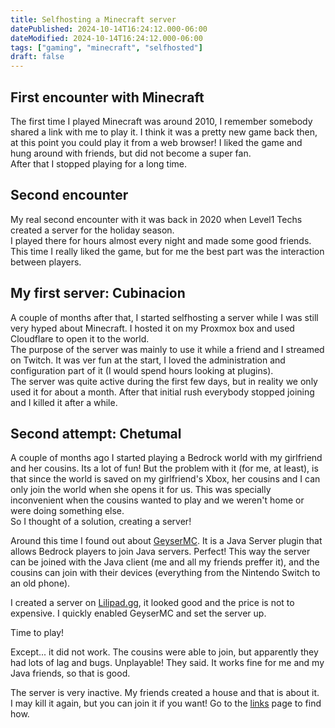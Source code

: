 ```yaml
---
title: Selfhosting a Minecraft server
datePublished: 2024-10-14T16:24:12.000-06:00
dateModified: 2024-10-14T16:24:12.000-06:00
tags: ["gaming", "minecraft", "selfhosted"]
draft: false
---
```



## First encounter with Minecraft

The first time I played Minecraft was around 2010, I remember somebody shared a link with me to play it. 
I think it was a pretty new game back then, at this point you could play it from a web browser!
I liked the game and hung around with friends, but did not become a super fan.  
After that I stopped playing for a long time.

## Second encounter

My real second encounter with it was back in 2020 when Level1 Techs created a server for the holiday season.  
I played there for hours almost every night and made some good friends.  
This time I really liked the game, but for me the best part was the interaction between players.

## My first server: Cubinacion

A couple of months after that, I started selfhosting a server while I was still very hyped about Minecraft.
I hosted it on my Proxmox box and used Cloudflare to open it to the world.  
The purpose of the server was mainly to use it while a friend and I streamed on Twitch. It was ver fun at the start, I loved
the administration and configuration part of it (I would spend hours looking at plugins).  
The server was quite active during the first few days, but in reality we only
used it for about a month. After that initial rush everybody stopped joining and I killed it after a while. 


## Second attempt: Chetumal

A couple of months ago I started playing a Bedrock world with my girlfriend and her cousins. Its a lot of fun!
But the problem with it (for me, at least), is that since the world is saved on my girlfriend's Xbox, her cousins and I can only
join the world when she opens it for us. This was specially inconvenient when the cousins wanted to play and we weren't home 
or were doing something else.  
So I thought of a solution, creating a server!  

Around this time I found out about [GeyserMC](https://geysermc.org/). It is a Java Server plugin that allows Bedrock players to join Java servers.
Perfect! This way the server can be joined with the Java client (me and all my friends preffer it), and the cousins can join with their devices (everything from the Nintendo Switch to an old phone).
  
I created a server on [Lilipad.gg](https://lilypad.gg/), it looked good and the price is not to expensive. I quickly enabled GeyserMC and set the server up.  

Time to play!  

Except... it did not work. The cousins were able to join, but apparently they had lots of lag and bugs. Unplayable! They said.
It works fine for me and my Java friends, so that is good.

The server is very inactive. My friends created a house and that is about it.  
I may kill it again, but you can join it if you want! Go to the [links](https://yamifrankc.com/posts/links) page to find how.
